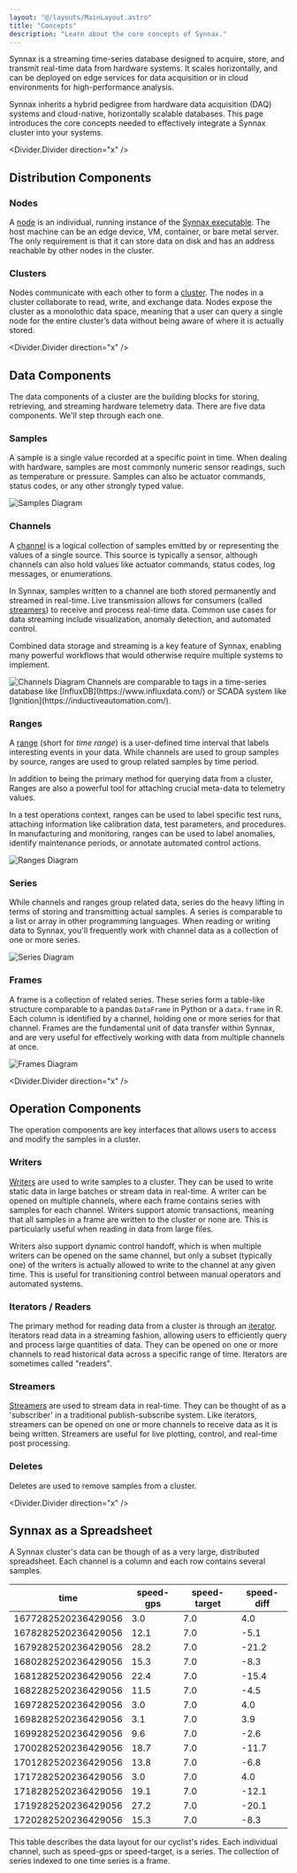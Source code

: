 ```yaml
---
layout: "@/layouts/MainLayout.astro"
title: "Concepts"
description: "Learn about the core concepts of Synnax."
---
```


Synnax is a streaming time-series database designed to acquire, store, and transmit
real-time data from hardware systems. It scales horizontally, and can be deployed on
edge services for data acquisition or in cloud environments for high-performance
analysis.

Synnax inherits a hybrid pedigree from hardware data acquisition (DAQ) systems and
cloud-native, horizontally scalable databases. This page introduces the core concepts
needed to effectively integrate a Synnax cluster into your systems.

<Divider.Divider direction="x" />

## Distribution Components

### Nodes

A [node](/reference/concepts/clusters-and-nodes#what-is-a-node) is an individual,
running instance of the [Synnax executable](/reference/cluster/quick-start). The host
machine can be an edge device, VM, container, or bare metal server. The only requirement
is that it can store data on disk and has an address reachable by other nodes in the
cluster.

### Clusters

Nodes communicate with each other to form a
[cluster](/reference/concepts/clusters-and-nodes#what-is-a-cluster). The nodes in a
cluster collaborate to read, write, and exchange data. Nodes expose the cluster as a
monolothic data space, meaning that a user can query a single node for the entire
cluster’s data without being aware of where it is actually stored.

<Divider.Divider direction="x" />

## Data Components

The data components of a cluster are the building blocks for storing, retrieving, and
streaming hardware telemetry data. There are five data components. We'll step
through each one.

### Samples

A sample is a single value recorded at a specific point in time. When dealing with 
hardware, samples are most commonly numeric sensor readings, such as temperature or
pressure. Samples can also be actuator commands, status codes, or any other strongly
typed value. 

<Diagram>
<Image src={sample} alt="Samples Diagram" />
</Diagram>

### Channels

A [channel](/reference/concepts/channels) is a logical collection of samples emitted by
or representing the values of a single source. This source is typically a sensor, although
channels can also hold values like actuator commands, status codes, log messages, or 
enumerations.

In Synnax, samples written to a channel are both stored permanently and streamed in 
real-time. Live transmission allows for consumers (called [streamers](/reference/concepts/streams)) 
to receive and process real-time data. Common use cases for data streaming include 
visualization, anomaly detection, and automated control.

Combined data storage and streaming is a key feature of Synnax, enabling many powerful
workflows that would otherwise require multiple systems to implement.

<Diagram>
<Image src={channel} alt="Channels Diagram" />
</Diagram>

<Note variant="info">
Channels are comparable to tags in a time-series database like [InfluxDB](https://www.influxdata.com/)
or SCADA system like [Ignition](https://inductiveautomation.com/). 
</Note>

### Ranges

A [range](/reference/concepts/ranges) (short for _time range_) is a
user-defined time interval that labels interesting events in your data. While channels
are used to group samples by source, ranges are used to group related samples by time
period.

In addition to being the primary method for querying data from a cluster, Ranges are also
a powerful tool for attaching crucial meta-data to telemetry values.

In a test operations context, ranges can be used to label specific test runs, attaching
information like calibration data, test parameters, and procedures. In manufacturing
and monitoring, ranges can be used to label anomalies, identify maintenance periods, or
annotate automated control actions.

<Diagram>
<Image src={range} alt="Ranges Diagram" />
</Diagram>

### Series

While channels and ranges group related data, series do the heavy lifting in terms
of storing and transmitting actual samples. A series is comparable to a list or array
in other programming languages. When reading or writing data to Synnax, you'll frequently
work with channel data as a collection of one or more series.

<Diagram>
<Image src={series} alt="Series Diagram" />
</Diagram>

### Frames

A frame is a collection of related series. These series form a table-like structure
comparable to a pandas `DataFrame` in Python or a `data.frame` in R. Each column is
identified by a channel, holding one or more series for that channel. Frames are the 
fundamental unit of data transfer within Synnax, and are very useful for effectively 
working with data from multiple channels at once.

<Diagram>
<Image src={frame} alt="Frames Diagram" />
</Diagram>

<Divider.Divider direction="x" />

## Operation Components

The operation components are key interfaces that allows users to access and modify the
samples in a cluster.

### Writers

[Writers](/reference/concepts/writes) are used to write samples to a cluster. They can
be used to write static data in large batches or stream data in real-time. A writer can
be opened on multiple channels, where each frame contains series with samples for each
channel. Writers support atomic transactions, meaning that all samples in a frame are
written to the cluster or none are. This is particularly useful when reading in data
from large files.

Writers also support dynamic control handoff, which is when multiple writers can be
opened on the same channel, but only a subset (typically one) of the writers is actually
allowed to write to the channel at any given time. This is useful for transitioning
control between manual operators and automated systems.

### Iterators / Readers

The primary method for reading data from a cluster is through an
[iterator](/reference/concepts/reads). Iterators read data in a streaming fashion,
allowing users to efficiently query and process large quantities of data. They can be
opened on one or more channels to read historical data across a specific range of time.
Iterators are sometimes called "readers".

### Streamers

[Streamers](/reference/concepts/streams) are used to stream data in real-time. They can
be thought of as a 'subscriber' in a traditional publish-subscribe system. Like
iterators, streamers can be opened on one or more channels to receive data as it is
being written. Streamers are useful for live plotting, control, and real-time post
processing.

### Deletes

Deletes are used to remove samples from a cluster.

<Divider.Divider direction="x" />

## Synnax as a Spreadsheet

A Synnax cluster's data can be though of as a very large, distributed spreadsheet. Each
channel is a column and each row contains several samples.

| time                | speed-gps | speed-target | speed-diff |
| ------------------- | --------- | ------------ | ---------- |
| 1677282520236429056 | 3.0       | 7.0          | 4.0        |
| 1678282520236429056 | 12.1      | 7.0          | -5.1       |
| 1679282520236429056 | 28.2      | 7.0          | -21.2      |
| 1680282520236429056 | 15.3      | 7.0          | -8.3       |
| 1681282520236429056 | 22.4      | 7.0          | -15.4      |
| 1682282520236429056 | 11.5      | 7.0          | -4.5       |
| 1697282520236429056 | 3.0       | 7.0          | 4.0        |
| 1698282520236429056 | 3.1       | 7.0          | 3.9        |
| 1699282520236429056 | 9.6       | 7.0          | -2.6       |
| 1700282520236429056 | 18.7      | 7.0          | -11.7      |
| 1701282520236429056 | 13.8      | 7.0          | -6.8       |
| 1717282520236429056 | 3.0       | 7.0          | 4.0        |
| 1718282520236429056 | 19.1      | 7.0          | -12.1      |
| 1719282520236429056 | 27.2      | 7.0          | -20.1      |
| 1720282520236429056 | 15.3      | 7.0          | -8.3       |

This table describes the data layout for our cyclist's rides. Each individual channel,
such as speed-gps or speed-target, is a series. The collection of series indexed to one
time series is a frame.
